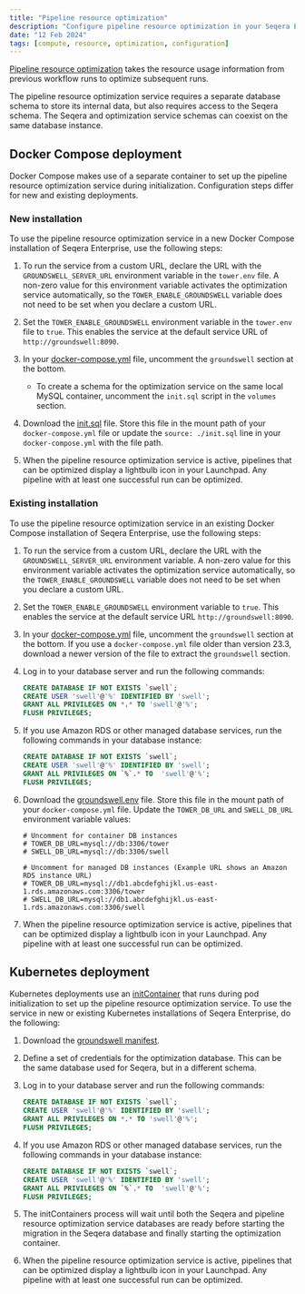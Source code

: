 ```yaml
---
title: "Pipeline resource optimization"
description: "Configure pipeline resource optimization in your Seqera Enterprise deployment."
date: "12 Feb 2024"
tags: [compute, resource, optimization, configuration]
---
```


[Pipeline resource optimization](../../pipeline-optimization/overview.mdx) takes the resource usage information from previous workflow runs to optimize subsequent runs.

The pipeline resource optimization service requires a separate database schema to store its internal data, but also requires access to the Seqera schema. The Seqera and optimization service schemas can coexist on the same database instance.

## Docker Compose deployment

Docker Compose makes use of a separate container to set up the pipeline resource optimization service during initialization. Configuration steps differ for new and existing deployments.

### New installation

To use the pipeline resource optimization service in a new Docker Compose installation of Seqera Enterprise, use the following steps:

1. To run the service from a custom URL, declare the URL with the `GROUNDSWELL_SERVER_URL` environment variable in the `tower.env` file. A non-zero value for this environment variable activates the optimization service automatically, so the `TOWER_ENABLE_GROUNDSWELL` variable does not need to be set when you declare a custom URL.

2. Set the `TOWER_ENABLE_GROUNDSWELL` environment variable in the `tower.env` file to `true`. This enables the service at the default service URL of `http://groundswell:8090`.

3. In your [docker-compose.yml](../_templates/docker/docker-compose.yml) file, uncomment the `groundswell` section at the bottom.

    - To create a schema for the optimization service on the same local MySQL container, uncomment the `init.sql` script in the `volumes` section.

4. Download the [init.sql](../_templates/docker/init.sql) file. Store this file in the mount path of your `docker-compose.yml` file or update the `source: ./init.sql` line in your `docker-compose.yml` with the file path.

5. When the pipeline resource optimization service is active, pipelines that can be optimized display a lightbulb icon in your Launchpad. Any pipeline with at least one successful run can be optimized.

### Existing installation

To use the pipeline resource optimization service in an existing Docker Compose installation of Seqera Enterprise, use the following steps:

1. To run the service from a custom URL, declare the URL with the `GROUNDSWELL_SERVER_URL` environment variable. A non-zero value for this environment variable activates the optimization service automatically, so the `TOWER_ENABLE_GROUNDSWELL` variable does not need to be set when you declare a custom URL.

2. Set the `TOWER_ENABLE_GROUNDSWELL` environment variable to `true`. This enables the service at the default service URL `http://groundswell:8090`.

3. In your [docker-compose.yml](../_templates/docker/docker-compose.yml) file, uncomment the `groundswell` section at the bottom. If you use a `docker-compose.yml` file older than version 23.3, download a newer version of the file to extract the `groundswell` section.

4. Log in to your database server and run the following commands:

    ```sql
    CREATE DATABASE IF NOT EXISTS `swell`;
    CREATE USER 'swell'@'%' IDENTIFIED BY 'swell';
    GRANT ALL PRIVILEGES ON *.* TO 'swell'@'%';
    FLUSH PRIVILEGES;
    ```

5. If you use Amazon RDS or other managed database services, run the following commands in your database instance:

    ```sql
    CREATE DATABASE IF NOT EXISTS `swell`;
    CREATE USER 'swell'@'%' IDENTIFIED BY 'swell';
    GRANT ALL PRIVILEGES ON `%`.* TO  'swell'@'%';
    FLUSH PRIVILEGES;
    ```

6. Download the [groundswell.env](../_templates/docker/groundswell.env) file. Store this file in the mount path of your `docker-compose.yml` file. Update the `TOWER_DB_URL` and `SWELL_DB_URL` environment variable values:

    ```env
    # Uncomment for container DB instances
    # TOWER_DB_URL=mysql://db:3306/tower
    # SWELL_DB_URL=mysql://db:3306/swell

    # Uncomment for managed DB instances (Example URL shows an Amazon RDS instance URL)
    # TOWER_DB_URL=mysql://db1.abcdefghijkl.us-east-1.rds.amazonaws.com:3306/tower
    # SWELL_DB_URL=mysql://db1.abcdefghijkl.us-east-1.rds.amazonaws.com:3306/swell
    ```

7. When the pipeline resource optimization service is active, pipelines that can be optimized display a lightbulb icon in your Launchpad. Any pipeline with at least one successful run can be optimized.

## Kubernetes deployment

Kubernetes deployments use an [initContainer](https://kubernetes.io/docs/concepts/workloads/pods/init-containers/) that runs during pod initialization to set up the pipeline resource optimization service. To use the service in new or existing Kubernetes installations of Seqera Enterprise, do the following:

1. Download the [groundswell manifest](../_templates/k8s/groundswell.yml).

2. Define a set of credentials for the optimization database. This can be the same database used for Seqera, but in a different schema.

3. Log in to your database server and run the following commands:

    ```sql
    CREATE DATABASE IF NOT EXISTS `swell`;
    CREATE USER 'swell'@'%' IDENTIFIED BY 'swell';
    GRANT ALL PRIVILEGES ON *.* TO 'swell'@'%';
    FLUSH PRIVILEGES;
    ```

4. If you use Amazon RDS or other managed database services, run the following commands in your database instance:

    ```sql
    CREATE DATABASE IF NOT EXISTS `swell`;
    CREATE USER 'swell'@'%' IDENTIFIED BY 'swell';
    GRANT ALL PRIVILEGES ON `%`.* TO  'swell'@'%';
    FLUSH PRIVILEGES;
    ```

5. The initContainers process will wait until both the Seqera and pipeline resource optimization service databases are ready before starting the migration in the Seqera database and finally starting the optimization container.

6. When the pipeline resource optimization service is active, pipelines that can be optimized display a lightbulb icon in your Launchpad. Any pipeline with at least one successful run can be optimized.

